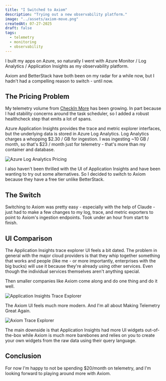 ```yaml
---
title: "I Switched to Axiom"
description: "Trying out a new observability platform."
image: "../assets/axiom-move.png"
createdAt: 07-27-2025
draft: false
tags:
  - telemetry
  - monitoring
  - observability
---
```


I built my apps on Azure, so naturally I went with Azure Monitor / Log Analytics / Application Insights as my observability platform.

Axiom and BetterStack have both been on my radar for a while now, but I hadn't had a compelling reason to switch - until now.

## The Pricing Problem

My telemetry volume from [CheckIn More](../../projects/checkin-more) has been growing. In part because I had stability concerns around the task scheduler, so I added a robust healthcheck step that emits a lot of spans.

Azure Application Insights provides the trace and metric explorer interfaces, but the underlying data is stored in Azure Log Analytics. Log Analytics charges a whopping $2.30 / GB for ingestion. I was ingesting ~10 GB / month, so that's $23 / month just for telemetry - that's more than my container and database.

![Azure Log Analytics Pricing](../assets/log-analytics-pricing.png)

I also haven't been thrilled with the UI of Application Insights and have been wanting to try out some alternatives. So I decided to switch to Axiom because they have a free tier unlike BetterStack.

## The Switch

Switching to Axiom was pretty easy - especially with the help of Claude - just had to make a few changes to my log, trace, and metric exporters to point to Axiom's ingestion endpoints. Took under an hour from start to finish.

## UI Comparison

The Application Insights trace explorer UI feels a bit dated. The problem in general with the major cloud providers is that they whip together something that works and people (like me - or more importantly, enterprises with the big bucks) will use it because they're already using other services. Even though the individual services themselves aren't anything special.

Then smaller companies like Axiom come along and do one thing and do it well.

![Application Insights Trace Explorer](../assets/application-insights-trace-explorer.png)

The Axiom UI feels much more modern. And I'm all about Making Telemetry Great Again.

![Axiom Trace Explorer](../assets/axiom-trace-explorer.png)

The main downside is that Application Insights had more UI widgets out-of-the-box while Axiom is much more barebones and relies on you to create your own widgets from the raw data using their query language.

## Conclusion

For now I'm happy to not be spending $20/month on telemetry, and I'm looking forward to playing around more with Axiom.

